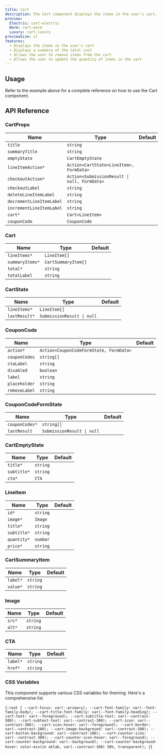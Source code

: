 ```yaml
---
title: Cart
description: The Cart component displays the items in the user's cart, along with a summary of the total cost.
preview:
  Electric: cart-electric
  Warm: cart-warm
  Luxury: cart-luxury
previewSize: xl
features:
  - Displays the items in the user's cart
  - Displays a summary of the total cost
  - Allows the user to remove items from the cart
  - Allows the user to update the quantity of items in the cart
---
```


## Usage

Refer to the example above for a complete reference on how to use the Cart component.

## API Reference

### CartProps

| Name                     | Type                                                                                          | Default |
| ------------------------ | --------------------------------------------------------------------------------------------- | ------- |
| `title`                  | `string`                                                                                      |         |
| `summaryTitle`           | `string`                                                                                      |         |
| `emptyState`             | `CartEmptyState` <Tooltip content="See CartEmptyState below"/>                                |         |
| `lineItemAction*`        | `Action<CartState<LineItem>, FormData>` <Tooltip content="See CartState and LineItem below"/> |         |
| `checkoutAction*`        | `Action<SubmissionResult \| null, FormData>`                                                  |         |
| `checkoutLabel`          | `string`                                                                                      |         |
| `deleteLineItemLabel`    | `string`                                                                                      |         |
| `decrementLineItemLabel` | `string`                                                                                      |         |
| `incrementLineItemLabel` | `string`                                                                                      |         |
| `cart*`                  | `Cart<LineItem>` <Tooltip content="See Cart and LineItem below"/>                             |         |
| `couponCode`             | `CouponCode` <Tooltip content="See CouponCode below"/>                                        |         |

### Cart

| Name            | Type                                                               | Default |
| --------------- | ------------------------------------------------------------------ | ------- |
| `lineItems*`    | `LineItem[]` <Tooltip content="See LineItem below"/>               |         |
| `summaryItems*` | `CartSummaryItem[]` <Tooltip content="See CartSummaryItem below"/> |         |
| `total*`        | `string`                                                           |         |
| `totalLabel`    | `string`                                                           |         |

### CartState

| Name          | Type                                                 | Default |
| ------------- | ---------------------------------------------------- | ------- |
| `lineItems*`  | `LineItem[]` <Tooltip content="See LineItem below"/> |         |
| `lastResult*` | `SubmissionResult \| null`                           |         |

### CouponCode

| Name          | Type                                                                                        | Default |
| ------------- | ------------------------------------------------------------------------------------------- | ------- |
| `action*`     | `Action<CouponCodeFormState, FormData>` <Tooltip content="See CouponCodeFormState below" /> |         |
| `couponCodes` | `string[]`                                                                                  |         |
| `ctaLabel`    | `string`                                                                                    |         |
| `disabled`    | `boolean`                                                                                   |         |
| `label`       | `string`                                                                                    |         |
| `placeholder` | `string`                                                                                    |         |
| `removeLabel` | `string`                                                                                    |         |

### CouponCodeFormState

| Name           | Type                       | Default |
| -------------- | -------------------------- | ------- |
| `couponCodes*` | `string[]`                 |         |
| `lastResult`   | `SubmissionResult \| null` |         |

### CartEmptyState

| Name        | Type                                     | Default |
| ----------- | ---------------------------------------- | ------- |
| `title*`    | `string`                                 |         |
| `subtitle*` | `string`                                 |         |
| `cta*`      | `CTA` <Tooltip content="See CTA below"/> |         |

### LineItem

| Name        | Type                                         | Default |
| ----------- | -------------------------------------------- | ------- |
| `id*`       | `string`                                     |         |
| `image*`    | `Image` <Tooltip content="See Image below"/> |         |
| `title*`    | `string`                                     |         |
| `subtitle*` | `string`                                     |         |
| `quantity*` | `number`                                     |         |
| `price*`    | `string`                                     |         |

### CartSummaryItem

| Name     | Type     | Default |
| -------- | -------- | ------- |
| `label*` | `string` |         |
| `value*` | `string` |         |

### Image

| Name   | Type     | Default |
| ------ | -------- | ------- |
| `src*` | `string` |         |
| `alt*` | `string` |         |

### CTA

| Name     | Type     | Default |
| -------- | -------- | ------- |
| `label*` | `string` |         |
| `href*`  | `string` |         |

### CSS Variables

This component supports various CSS variables for theming. Here's a comprehensive list.

<CodeBlock lang="css">{`
:root {
    --cart-focus: var(--primary);
    --cart-font-family: var(--font-family-body);
    --cart-title-font-family: var(--font-family-heading);
    --cart-text: var(--foreground);
    --cart-subtitle-text: var(--contrast-500);
    --cart-subtext-text: var(--contrast-300);
    --cart-icon: var(--contrast-300);
    --cart-icon-hover: var(--foreground);
    --cart-border: var(--contrast-100);
    --cart-image-background: var(--contrast-100);
    --cart-button-background: var(--contrast-100);
    --cart-counter-icon: var(--contrast-300);
    --cart-counter-icon-hover: var(--foreground);
    --cart-counter-background: var(--background);
    --cart-counter-background-hover: color-mix(in oklab, var(--contrast-100) 50%, transparent);
}
`}</CodeBlock>
